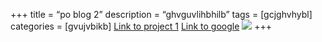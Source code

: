 +++
title = "po blog 2"
description = "ghvguvlihbhilb"
tags = [gcjghvhybl]
categories = [gvujvbikb]
[Link to project 1](/project1/)
[Link to google](https://www.google.com)
![](/post/2020-12-01-web_files/Screen Shot 2019-07-20 at 10.04.56 PM.png)
+++
